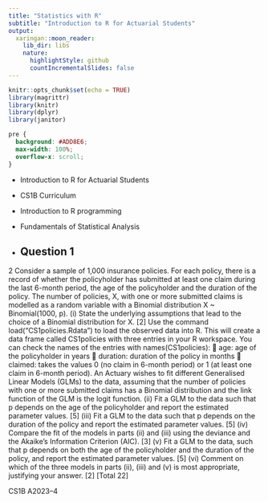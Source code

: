 ```yaml
---
title: "Statistics with R"
subtitle: "Introduction to R for Actuarial Students"
output:
  xaringan::moon_reader:
    lib_dir: libs
    nature:
      highlightStyle: github
      countIncrementalSlides: false
---
```


```r
knitr::opts_chunk$set(echo = TRUE)
library(magrittr)
library(knitr)
library(dplyr)
library(janitor)


```

```css
pre {
  background: #ADD8E6;
  max-width: 100%;
  overflow-x: scroll;
}
```

* Introduction to R for Actuarial Students

* CS1B Curriculum

* Introduction to R programming
* Fundamentals of Statistical Analysis

* Question 1
---


2 Consider a sample of 1,000 insurance policies. For each policy, there is a record of 
whether the policyholder has submitted at least one claim during the last 6-month 
period, the age of the policyholder and the duration of the policy. The number of 
policies, X, with one or more submitted claims is modelled as a random variable with 
a Binomial distribution X ~ Binomial(1000, p). 
(i) State the underlying assumptions that lead to the choice of a Binomial 
distribution for X. [2] 
Use the command load("CS1policies.Rdata") to load the observed data into 
R. This will create a data frame called CS1policies with three entries in your R 
workspace. You can check the names of the entries with names(CS1policies): 
 age: age of the policyholder in years 
 duration: duration of the policy in months 
 claimed: takes the values 0 (no claim in 6-month period) or 1 (at least one claim 
in 6-month period). 
An Actuary wishes to fit different Generalised Linear Models (GLMs) to the data, 
assuming that the number of policies with one or more submitted claims has a 
Binomial distribution and the link function of the GLM is the logit function. 
(ii) Fit a GLM to the data such that p depends on the age of the policyholder and 
report the estimated parameter values. [5] 
(iii) Fit a GLM to the data such that p depends on the duration of the policy and 
report the estimated parameter values. [5] 
(iv) Compare the fit of the models in parts (ii) and (iii) using the deviance and 
the Akaike’s Information Criterion (AIC). [3] 
(v) Fit a GLM to the data, such that p depends on both the age of the policyholder 
and the duration of the policy, and report the estimated parameter values. [5] 
(vi) Comment on which of the three models in parts (ii), (iii) and (v) is most 
appropriate, justifying your answer. [2] 
 [Total 22] 
 
CS1B A2023–4 
